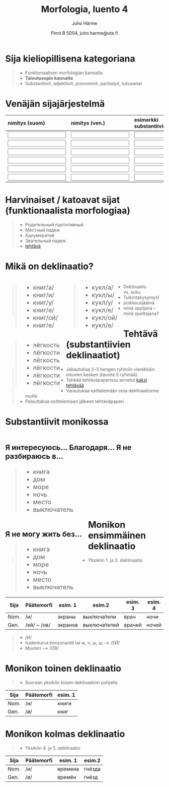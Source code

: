 % Morfologia, luento 4
% Juho Härme
% Pinni B 5004, juho.harme@uta.fi


# Sija kieliopillisena kategoriana

>- Funktionaalisen morfologian kannalta
>- **Taivutusopin kannalta**
>- Substantiivit, adjektiivit, pronominit, partisiipit, lukusanat

# Venäjän sijajärjestelmä

<!--  Vuorotellen oppilasjärjestyksessä, kukin luettelee sijan suomeksi ja venäjäksi + jonkin substantiivin tässä sijassa -->
<!--  Kierrätä langatonta näppistä? :P -->

<table>
<thead>
<tr class="header">
<th align="left">nimitys (suom)</th>
<th align="left">nimitys (ven.)</th>
<th align="left">esimerkki substantiivista</th>
</tr>
</thead>
<tbody>
<tr class="odd">
<td align="left"><input type="text"></td>
<td align="left"><input type="text"></td>
<td align="left"><input type="text"></td>
</tr>
<tr class="even">
<td align="left"><input type="text"></td>
<td align="left"><input type="text"></td>
<td align="left"><input type="text"></td>
</tr>
<tr class="odd">
<td align="left"><input type="text"></td>
<td align="left"><input type="text"></td>
<td align="left"><input type="text"></td>
</tr>
<tr class="even">
<td align="left"><input type="text"></td>
<td align="left"><input type="text"></td>
<td align="left"><input type="text"></td>
</tr>
<tr class="odd">
<td align="left"><input type="text"></td>
<td align="left"><input type="text"></td>
<td align="left"><input type="text"></td>
</tr>
<tr class="even">
<td align="left"><input type="text"></td>
<td align="left"><input type="text"></td>
<td align="left"><input type="text"></td>
</tr>
</tbody>
</table>

# Harvinaiset / katoavat sijat (funktionaalista morfologiaa)

>- Родительный партитивный
>- Местный падеж
>- Аднумератив
>- Звательный падеж
>- [tehtävä](../tehtavat/luento4.pdf)

# Mikä on deklinaatio?

<article class='incremental nobul' style='font-size:140%; float:left;margin-right:1em;'>
>- книг/а/
>- книг/и/
>- книг/у/
>- книг/е/
>- книг/ой/
>- книг/е/
</article>

<article class='incremental nobul' style='font-size:140%; float:left;margin-right:1em;'>
>- кукл/а/
>- кукл/ы/
>- кукл/у/
>- кукл/е/
>- кукл/ой/
>- кукл/е/
</article>

<article class='incremental nobul' style='font-size:140%; float:left;margin-right:1em;'>
>- лёгкость
>- лёгкости
>- лёгкость
>- лёгкости
>- лёгкости
>- лёгкости
</article>

# 

>- Deklinaatio vs. suku
>- Tulkintakysymys!
>- poikkeusjäämä
>- minä oppijana -- minä opettajana?


# Tehtävä (substantiivien deklinaatiot)

>- Jakautukaa 2--3 hengen ryhmiin vierekkäin istuvien kesken (tavoite 5 ryhmää).
>- Tehkää tehtäväpaperissa annetut [kaksi tehtävää](../tehtavat/deklinaatiotehtava.pdf)
>- Varautukaa esittelemään oma deklinaationne muille
>- Palauttakaa esittelemisen jälkeen tehtäväpaperi

# Substantiivit monikossa


<article class='incremental nobul' style='float:left;margin-right:1em; font-size:140%;'>

### Я интересуюсь... Благодаря... Я не разбираюсь в...

>- книга
>- дом
>- море
>- ночь
>- место
>- выключатель


</article>

<article class='incremental nobul' style='float:left;margin-right:1em;font-size:140%;'>

### Я не могу жить без...

>- книга
>- дом
>- море
>- ночь
>- место
>- выключатель


</article>


# Monikon ensimmäinen deklinaatio


>- Yksikön 1. ja 3. deklinaatio


<article class='incremental'>

Sija   | Päätemorfi  | esim. 1  | esim.2        | esim. 3    | esim. 4
----   | ----------  | ----     | ------        | ---------- | ---
Nom.   | /и/         | экраны   | выключа́тели   | врач       | ночи
Gen.   | /ей/ ~ /ов/ | экранов  | выключа́телей  | врачей     | ночей

</article>

>- /И/
>- liudentunut konsonantti tai ж, ч, ш, щ --> /ЕЙ/
>- Muuten --> /ОВ/

# Monikon toinen deklinaatio

>- Suoraan yksikön toisen deklinaation pohjalta

<article class='incremental'>

Sija   | Päätemorfi | esim. 1
----   | ---------- | ----
Nom.   | /и/        | книги
Gen.   | /ø/        | книг

</article>


# Monikon kolmas deklinaatio

>- Yksikön 4. ja 5. deklinaatio

<article class='incremental'>

Sija   | Päätemorfi | esim. 1   | esim.2  
----   | ---------- | ----      | ------  
Nom.   | /и/        | времена   | гнёзда  
Gen.   | /ø/        | времён    | гнёзд   

</article>


<!--  pandoc -f markdown -s luento4.Rmd -t slideous -o luento4.html --self-contained --include-in-header=fontheader.html --smart -->



